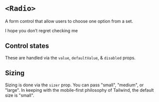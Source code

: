 


<Meta of={Stories} />

# `<Radio>`

A form control that allow users to choose one option from a set.

<FakeCanvas>
  <Radio>I hope you don’t regret checking me</Radio>
</FakeCanvas>

<FieldArgTypes of={Radio} reactDocs="input" />

## Control states

These are handled via the `value`, `defaultValue`, & `disabled` props.

<Canvas of={Stories.AllControlStates} sourceState="shown" />

## Sizing

Sizing is done via the `sizer` prop. You can pass "small", "medium", or "large".
In keeping with the mobile-first philosophy of Tailwind, the default size is
"small".

<Canvas of={Stories.AllSizes} sourceState="shown" />

